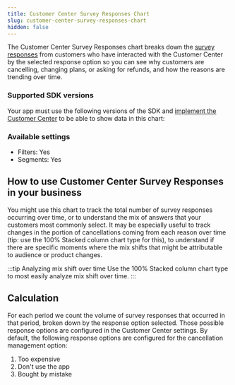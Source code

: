```yaml
---
title: Customer Center Survey Responses Chart
slug: customer-center-survey-responses-chart
hidden: false
---
```


The Customer Center Survey Responses chart breaks down the [survey responses](/tools/customer-center/customer-center-configuration#feedback-prompts-1) from customers who have interacted with the Customer Center by the selected response option so you can see why customers are cancelling, changing plans, or asking for refunds, and how the reasons are trending over time.

### Supported SDK versions

Your app must use the following versions of the SDK and [implement the Customer Center](/tools/customer-center/customer-center-installation) to be able to show data in this chart:


<CustomerCenterSDKTable />

### Available settings

- Filters: Yes
- Segments: Yes

## How to use Customer Center Survey Responses in your business

You might use this chart to track the total number of survey responses occurring over time, or to understand the mix of answers that your customers most commonly select. It may be especially useful to track changes in the portion of cancellations coming from each reason over time (tip: use the 100% Stacked column chart type for this), to understand if there are specific moments where the mix shifts that might be attributable to audience or product changes.

:::tip Analyzing mix shift over time
Use the 100% Stacked column chart type to most easily analyze mix shift over time.
:::

## Calculation

For each period we count the volume of survey responses that occurred in that period, broken down by the response option selected. Those possible response options are configured in the Customer Center settings. By default, the following response options are configured for the cancellation management option:

1. Too expensive
2. Don't use the app
3. Bought by mistake
